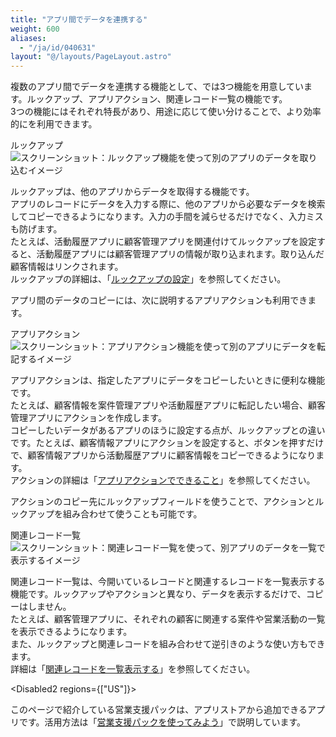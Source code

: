 ```yaml
---
title: "アプリ間でデータを連携する"
weight: 600
aliases:
  - "/ja/id/040631"
layout: "@/layouts/PageLayout.astro"
---
```




複数のアプリ間でデータを連携する機能として、<Kintone />では3つ機能を用意しています。ルックアップ、アプリアクション、関連レコード一覧の機能です。  
3つの機能にはそれぞれ特長があり、用途に応じて使い分けることで、より効率的に<Kintone />を利用できます。

<Heading id="create_app_app_relation_10">ルックアップ</Heading>
<Img src="/k/kintone/img-ja/app_relation_01.png" alt="スクリーンショット：ルックアップ機能を使って別のアプリのデータを取り込むイメージ" />

ルックアップは、他のアプリからデータを取得する機能です。  
アプリのレコードにデータを入力する際に、他のアプリから必要なデータを検索してコピーできるようになります。入力の手間を減らせるだけでなく、入力ミスも防げます。   
たとえば、活動履歴アプリに顧客管理アプリを関連付けてルックアップを設定すると、活動履歴アプリには顧客管理アプリの情報が取り込まれます。取り込んだ顧客情報はリンクされます。  
ルックアップの詳細は、「[ルックアップの設定](/k/ja/id/040544.html)」を参照してください。

アプリ間のデータのコピーには、次に説明するアプリアクションも利用できます。

<Heading id="create_app_app_relation_20">アプリアクション</Heading>
<Img src="/k/kintone/img-ja/app_relation_02.png" alt="スクリーンショット：アプリアクション機能を使って別のアプリにデータを転記するイメージ" />

アプリアクションは、指定したアプリにデータをコピーしたいときに便利な機能です。  
たとえば、顧客情報を案件管理アプリや活動履歴アプリに転記したい場合、顧客管理アプリにアクションを作成します。  
コピーしたいデータがあるアプリのほうに設定する点が、ルックアップとの違いです。たとえば、顧客情報アプリにアクションを設定すると、ボタンを押すだけで、顧客情報アプリから活動履歴アプリに顧客情報をコピーできるようになります。  
アクションの詳細は「[アプリアクションでできること](/k/ja/id/040488.html)」を参照してください。

アクションのコピー先にルックアップフィールドを使うことで、アクションとルックアップを組み合わせて使うことも可能です。

<Heading id="create_app_app_relation_30">関連レコード一覧</Heading>
<Img src="/k/kintone/img-ja/app_relation_08.png" alt="スクリーンショット：関連レコード一覧を使って、別アプリのデータを一覧で表示するイメージ" />

関連レコード一覧は、今開いているレコードと関連するレコードを一覧表示する機能です。ルックアップやアクションと異なり、データを表示するだけで、コピーはしません。  
たとえば、顧客管理アプリに、それぞれの顧客に関連する案件や営業活動の一覧を表示できるようになります。  
また、ルックアップと関連レコードを組み合わせて逆引きのような使い方もできます。  
詳細は「[関連レコードを一覧表示する](/k/ja/id/040550.html)」を参照してください。

<Disabled2 regions={["US"]}>

このページで紹介している営業支援パックは、アプリストアから追加できるアプリです。活用方法は「[営業支援パックを使ってみよう](/k/ja/id/040637.html)」で説明しています。


</Disabled2>
